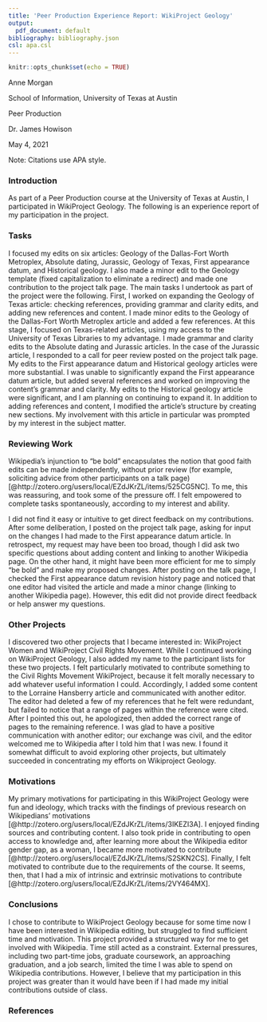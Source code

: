 ---
title: 'Peer Production Experience Report: WikiProject Geology'
output:
  pdf_document: default
bibliography: bibliography.json
csl: apa.csl
---

```{r setup, include=FALSE}
knitr::opts_chunk$set(echo = TRUE)
```

Anne Morgan

School of Information, University of Texas at Austin

Peer Production

Dr. James Howison

May 4, 2021

Note: Citations use APA style.

### Introduction

As part of a Peer Production course at the University of Texas at Austin, I participated in WikiProject Geology. The following is an experience report of my participation in the project. 

### Tasks

I focused my edits on six articles: Geology of the Dallas-Fort Worth Metroplex, Absolute dating, Jurassic, Geology of Texas, First appearance datum, and Historical geology. I also made a minor edit to the Geology template (fixed capitalization to eliminate a redirect) and made one contribution to the project talk page. The main tasks I undertook as part of the project were the following. First, I worked on expanding the Geology of Texas article: checking references, providing grammar and clarity edits, and adding new references and content. I made minor edits to the Geology of the Dallas-Fort Worth Metroplex article and added a few references. At this stage, I focused on Texas-related articles, using my access to the University of Texas Libraries to my advantage. I made grammar and clarity edits to the Absolute dating and Jurassic articles. In the case of the Jurassic article, I responded to a call for peer review posted on the project talk page. My edits to the First appearance datum and Historical geology articles were more substantial. I was unable to significantly expand the First appearance datum article, but added several references and worked on improving the content's grammar and clarity. My edits to the Historical geology article were significant, and I am planning on continuing to expand it. In addition to adding references and content, I modified the article's structure by creating new sections. My involvement with this article in particular was prompted by my interest in the subject matter.

### Reviewing Work

Wikipedia's injunction to "be bold" encapsulates the notion that good faith edits can be made independently, without prior review (for example, soliciting advice from other participants on a talk page) [@http://zotero.org/users/local/EZdJKrZL/items/525CG5NC]. To me, this was reassuring, and took some of the pressure off. I felt empowered to complete tasks spontaneously, according to my interest and ability.

I did not find it easy or intuitive to get direct feedback on my contributions. After some deliberation, I posted on the project talk page, asking for input on the changes I had made to the First appearance datum article. In retrospect, my request may have been too broad, though I did ask two specific questions about adding content and linking to another Wikipedia page. On the other hand, it might have been more efficient for me to simply "be bold" and make my proposed changes. After posting on the talk page, I checked the First appearance datum revision history page and noticed that one editor had visited the article and made a minor change (linking to another Wikipedia page). However, this edit did not provide direct feedback or help answer my questions.

### Other Projects

I discovered two other projects that I became interested in: WikiProject Women and WikiProject Civil Rights Movement. While I continued working on WikiProject Geology, I also added my name to the participant lists for these two projects. I felt particularly motivated to contribute something to the Civil Rights Movement WikiProject, because it felt morally necessary to add whatever useful information I could. Accordingly, I added some content to the Lorraine Hansberry article and communicated with another editor. The editor had deleted a few of my references that he felt were redundant, but failed to notice that a range of pages within the reference were cited. After I pointed this out, he apologized, then added the correct range of pages to the remaining reference. I was glad to have a positive communication with another editor; our exchange was civil, and the editor welcomed me to Wikipedia after I told him that I was new. I found it somewhat difficult to avoid exploring other projects, but ultimately succeeded in concentrating my efforts on Wikiproject Geology.

### Motivations

My primary motivations for participating in this WikiProject Geology were fun and ideology, which tracks with the findings of previous research on Wikipedians' motivations [@http://zotero.org/users/local/EZdJKrZL/items/3IKEZI3A]. I enjoyed finding sources and contributing content. I also took pride in contributing to open access to knowledge and, after learning more about the Wikipedia editor gender gap, as a woman, I became more motivated to contribute [@http://zotero.org/users/local/EZdJKrZL/items/S2SKN2CS]. Finally, I felt motivated to contribute due to the requirements of the course. It seems, then, that I had a mix of intrinsic and extrinsic motivations to contribute [@http://zotero.org/users/local/EZdJKrZL/items/2VY464MX].

### Conclusions

I chose to contribute to WikiProject Geology because for some time now I have been interested in Wikipedia editing, but struggled to find sufficient time and motivation. This project provided a structured way for me to get involved with Wikipedia. Time still acted as a constraint. External pressures, including two part-time jobs, graduate coursework, an approaching graduation, and a job search, limited the time I was able to spend on Wikipedia contributions. However, I believe that my participation in this project was greater than it would have been if I had made my initial contributions outside of class.

### References

